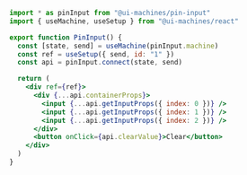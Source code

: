 ```jsx
import * as pinInput from "@ui-machines/pin-input"
import { useMachine, useSetup } from "@ui-machines/react"

export function PinInput() {
  const [state, send] = useMachine(pinInput.machine)
  const ref = useSetup({ send, id: "1" })
  const api = pinInput.connect(state, send)

  return (
    <div ref={ref}>
      <div {...api.containerProps}>
        <input {...api.getInputProps({ index: 0 })} />
        <input {...api.getInputProps({ index: 1 })} />
        <input {...api.getInputProps({ index: 2 })} />
      </div>
      <button onClick={api.clearValue}>Clear</button>
    </div>
  )
}
```
